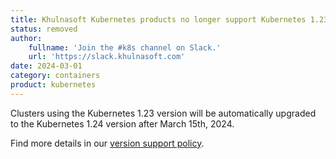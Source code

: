 ```yaml
---
title: Khulnasoft Kubernetes products no longer support Kubernetes 1.23
status: removed
author:
    fullname: 'Join the #k8s channel on Slack.'
    url: 'https://slack.khulnasoft.com'
date: 2024-03-01
category: containers
product: kubernetes
---
```


Clusters using the Kubernetes 1.23 version will be automatically upgraded to the Kubernetes 1.24 version after March 15th, 2024. 

Find more details in our [version support policy](/containers/kubernetes/reference-content/version-support-policy/).

